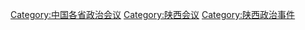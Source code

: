 [[Category:中国各省政治会议|Category:中国各省政治会议]]
[[Category:陕西会议|Category:陕西会议]]
[[Category:陕西政治事件|Category:陕西政治事件]]